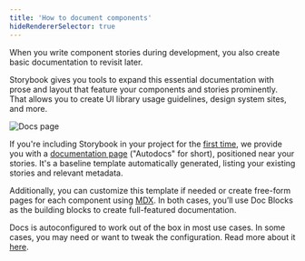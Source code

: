 ```yaml
---
title: 'How to document components'
hideRendererSelector: true
---
```


When you write component stories during development, you also create basic documentation to revisit later.

Storybook gives you tools to expand this essential documentation with prose and layout that feature your components and stories prominently. That allows you to create UI library usage guidelines, design system sites, and more.

![Docs page](./docs-completed.png)

If you're including Storybook in your project for the [first time](../get-started/install.mdx), we provide you with a [documentation page](./autodocs.mdx) ("Autodocs" for short), positioned near your stories. It's a baseline template automatically generated, listing your existing stories and relevant metadata.

Additionally, you can customize this template if needed or create free-form pages for each component using [MDX](./mdx.mdx). In both cases, you’ll use Doc Blocks as the building blocks to create full-featured documentation.

Docs is autoconfigured to work out of the box in most use cases. In some cases, you may need or want to tweak the configuration. Read more about it [here](https://storybook.js.org/addons/@storybook/addon-docs).

